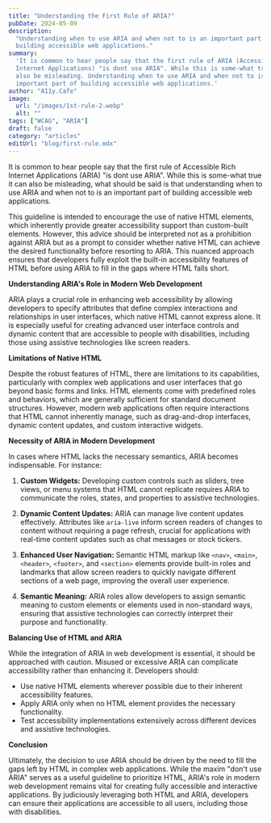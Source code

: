 ```yaml
---
title: "Understanding the First Rule of ARIA?"
pubDate: 2024-05-09
description:
  "Understanding when to use ARIA and when not to is an important part of
  building accessible web applications."
summary:
  'It is common to hear people say that the first rule of ARIA (Accessible Rich
  Internet Applications) "is dont use ARIA". While this is some-what true it can
  also be misleading. Understanding when to use ARIA and when not to is an
  important part of building accessible web applications.'
author: "A11y.Cafe"
image:
  url: "/images/1st-rule-2.webp"
  alt: ""
tags: ["WCAG", "ARIA"]
draft: false
category: "articles"
editUrl: "blog/first-rule.mdx"
---
```


It is common to hear people say that the first rule of Accessible Rich Internet
Applications (ARIA) "is dont use ARIA". While this is some-what true it can also
be misleading, what should be said is that understanding when to use ARIA and
when not to is an important part of building accessible web applications.

This guideline is intended to encourage the use of native HTML elements, which
inherently provide greater accessibility support than custom-built elements.
However, this advice should be interpreted not as a prohibition against ARIA but
as a prompt to consider whether native HTML can achieve the desired
functionality before resorting to ARIA. This nuanced approach ensures that
developers fully exploit the built-in accessibility features of HTML before
using ARIA to fill in the gaps where HTML falls short.

**Understanding ARIA's Role in Modern Web Development**

ARIA plays a crucial role in enhancing web accessibility by allowing developers
to specify attributes that define complex interactions and relationships in user
interfaces, which native HTML cannot express alone. It is especially useful for
creating advanced user interface controls and dynamic content that are
accessible to people with disabilities, including those using assistive
technologies like screen readers.

**Limitations of Native HTML**

Despite the robust features of HTML, there are limitations to its capabilities,
particularly with complex web applications and user interfaces that go beyond
basic forms and links. HTML elements come with predefined roles and behaviors,
which are generally sufficient for standard document structures. However, modern
web applications often require interactions that HTML cannot inherently manage,
such as drag-and-drop interfaces, dynamic content updates, and custom
interactive widgets.

**Necessity of ARIA in Modern Development**

In cases where HTML lacks the necessary semantics, ARIA becomes indispensable.
For instance:

1. **Custom Widgets:** Developing custom controls such as sliders, tree views,
   or menu systems that HTML cannot replicate requires ARIA to communicate the
   roles, states, and properties to assistive technologies.
2. **Dynamic Content Updates:** ARIA can manage live content updates
   effectively. Attributes like `aria-live` inform screen readers of changes to
   content without requiring a page refresh, crucial for applications with
   real-time content updates such as chat messages or stock tickers.

3. **Enhanced User Navigation:** Semantic HTML markup like `<nav>`, `<main>`,
   `<header>`, `<footer>`, and `<section>` elements provide built-in roles and
   landmarks that allow screen readers to quickly navigate different sections of
   a web page, improving the overall user experience.

4. **Semantic Meaning:** ARIA roles allow developers to assign semantic meaning
   to custom elements or elements used in non-standard ways, ensuring that
   assistive technologies can correctly interpret their purpose and
   functionality.

**Balancing Use of HTML and ARIA**

While the integration of ARIA in web development is essential, it should be
approached with caution. Misused or excessive ARIA can complicate accessibility
rather than enhancing it. Developers should:

- Use native HTML elements wherever possible due to their inherent accessibility
  features.
- Apply ARIA only when no HTML element provides the necessary functionality.
- Test accessibility implementations extensively across different devices and
  assistive technologies.

**Conclusion**

Ultimately, the decision to use ARIA should be driven by the need to fill the
gaps left by HTML in complex web applications. While the maxim "don't use ARIA"
serves as a useful guideline to prioritize HTML, ARIA's role in modern web
development remains vital for creating fully accessible and interactive
applications. By judiciously leveraging both HTML and ARIA, developers can
ensure their applications are accessible to all users, including those with
disabilities.
